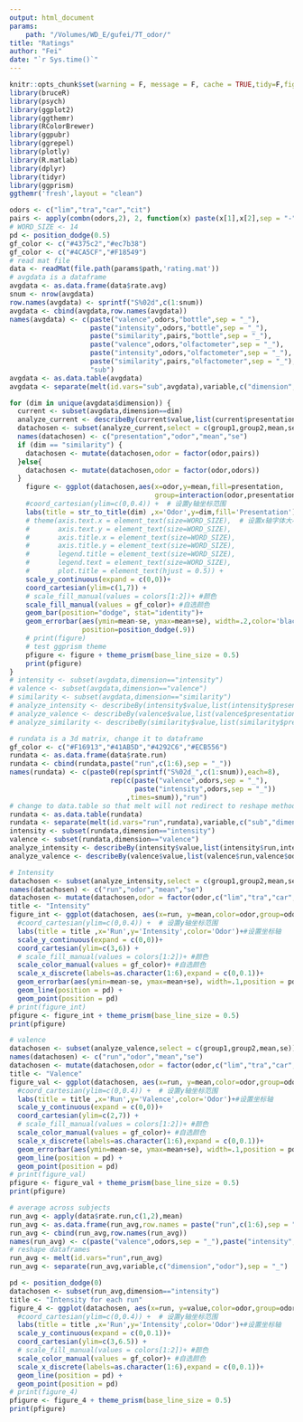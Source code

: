 ```yaml
---
output: html_document
params:
    path: "/Volumes/WD_E/gufei/7T_odor/"
title: "Ratings"
author: "Fei"
date: "`r Sys.time()`"
---
```


```r
knitr::opts_chunk$set(warning = F, message = F, cache = TRUE,tidy=F,fig.align='center',fig.showtext=TRUE,results="hold",fig.show = "hold")
library(bruceR)
library(psych)
library(ggplot2)
library(ggthemr)
library(RColorBrewer)
library(ggpubr)
library(ggrepel)
library(plotly)
library(R.matlab)
library(dplyr)
library(tidyr)
library(ggprism)
ggthemr('fresh',layout = "clean")
```

```r
odors <- c("lim","tra","car","cit")
pairs <- apply(combn(odors,2), 2, function(x) paste(x[1],x[2],sep = "-"))
# WORD_SIZE <- 14
pd <- position_dodge(0.5)
gf_color <- c("#4375c2","#ec7b38")
gf_color <- c("#4CA5CF","#F18549")
# read mat file
data <- readMat(file.path(params$path,'rating.mat'))
# avgdata is a dataframe
avgdata <- as.data.frame(data$rate.avg)
snum <- nrow(avgdata)
row.names(avgdata) <- sprintf("S%02d",c(1:snum))
avgdata <- cbind(avgdata,row.names(avgdata))
names(avgdata) <- c(paste("valence",odors,"bottle",sep = "_"),
                    paste("intensity",odors,"bottle",sep = "_"),
                    paste("similarity",pairs,"bottle",sep = "_"),
                    paste("valence",odors,"olfactometer",sep = "_"),
                    paste("intensity",odors,"olfactometer",sep = "_"),
                    paste("similarity",pairs,"olfactometer",sep = "_"),
                    "sub")
avgdata <- as.data.table(avgdata)
avgdata <- separate(melt(id.vars="sub",avgdata),variable,c("dimension","odor","presentation"),sep = "_")

for (dim in unique(avgdata$dimension)) {
  current <- subset(avgdata,dimension==dim)
  analyze_current <- describeBy(current$value,list(current$presentation,current$odor),mat = TRUE)
  datachosen <- subset(analyze_current,select = c(group1,group2,mean,se))
  names(datachosen) <- c("presentation","odor","mean","se")
  if (dim == "similarity") {
    datachosen <- mutate(datachosen,odor = factor(odor,pairs))
  }else{
    datachosen <- mutate(datachosen,odor = factor(odor,odors))
  }
    figure <- ggplot(datachosen,aes(x=odor,y=mean,fill=presentation,
                                    group=interaction(odor,presentation))) + 
    #coord_cartesian(ylim=c(0,0.4)) +  # 设置y轴坐标范围
    labs(title = str_to_title(dim) ,x='Odor',y=dim,fill='Presentation')+#设置坐标轴
    # theme(axis.text.x = element_text(size=WORD_SIZE),  # 设置x轴字体大小，以下同理
    #       axis.text.y = element_text(size=WORD_SIZE), 
    #       axis.title.x = element_text(size=WORD_SIZE), 
    #       axis.title.y = element_text(size=WORD_SIZE),
    #       legend.title = element_text(size=WORD_SIZE),
    #       legend.text = element_text(size=WORD_SIZE),
    #       plot.title = element_text(hjust = 0.5)) + 
    scale_y_continuous(expand = c(0,0))+
    coord_cartesian(ylim=c(1,7)) + 
    # scale_fill_manual(values = colors[1:2])+ #颜色
    scale_fill_manual(values = gf_color)+ #自选颜色
    geom_bar(position="dodge", stat="identity")+
    geom_errorbar(aes(ymin=mean-se, ymax=mean+se), width=.2,color='black',
                  position=position_dodge(.9))
    # print(figure)
    # test ggprism theme
    pfigure <- figure + theme_prism(base_line_size = 0.5)
    print(pfigure)
}
# intensity <- subset(avgdata,dimension=="intensity")
# valence <- subset(avgdata,dimension=="valence")
# similarity <- subset(avgdata,dimension=="similarity")
# analyze_intensity <- describeBy(intensity$value,list(intensity$presentation,intensity$odor),mat = TRUE)
# analyze_valence <- describeBy(valence$value,list(valence$presentation,valence$odor),mat = TRUE)
# analyze_similarity <- describeBy(similarity$value,list(similarity$presentation,similarity$odor),mat = TRUE)
```

```r
# rundata is a 3d matrix, change it to dataframe
gf_color <- c("#F16913","#41AB5D","#4292C6","#ECB556")
rundata <- as.data.frame(data$rate.run)
rundata <- cbind(rundata,paste("run",c(1:6),sep = "_"))
names(rundata) <- c(paste0(rep(sprintf("S%02d_",c(1:snum)),each=8),
                         rep(c(paste("valence",odors,sep = "_"),
                               paste("intensity",odors,sep = "_"))
                             ,times=snum)),"run")
# change to data.table so that melt will not redirect to reshape method
rundata <- as.data.table(rundata)
rundata <- separate(melt(id.vars="run",rundata),variable,c("sub","dimension","odor"),sep = "_")
intensity <- subset(rundata,dimension=="intensity")
valence <- subset(rundata,dimension=="valence")
analyze_intensity <- describeBy(intensity$value,list(intensity$run,intensity$odor),mat = TRUE)
analyze_valence <- describeBy(valence$value,list(valence$run,valence$odor),mat = TRUE)

# Intensity
datachosen <- subset(analyze_intensity,select = c(group1,group2,mean,se))
names(datachosen) <- c("run","odor","mean","se")
datachosen <- mutate(datachosen,odor = factor(odor,c("lim","tra","car","cit")))
title <- "Intensity"
figure_int <- ggplot(datachosen, aes(x=run, y=mean,color=odor,group=odor)) + 
  #coord_cartesian(ylim=c(0,0.4)) +  # 设置y轴坐标范围
  labs(title = title ,x='Run',y='Intensity',color='Odor')+#设置坐标轴
  scale_y_continuous(expand = c(0,0))+
  coord_cartesian(ylim=c(3,6)) + 
  # scale_fill_manual(values = colors[1:2])+ #颜色
  scale_color_manual(values = gf_color)+ #自选颜色
  scale_x_discrete(labels=as.character(1:6),expand = c(0,0.1))+
  geom_errorbar(aes(ymin=mean-se, ymax=mean+se), width=.1,position = pd) +
  geom_line(position = pd) +
  geom_point(position = pd)
# print(figure_int)
pfigure <- figure_int + theme_prism(base_line_size = 0.5)
print(pfigure)

# valence
datachosen <- subset(analyze_valence,select = c(group1,group2,mean,se))
names(datachosen) <- c("run","odor","mean","se")
datachosen <- mutate(datachosen,odor = factor(odor,c("lim","tra","car","cit")))
title <- "Valence"
figure_val <- ggplot(datachosen, aes(x=run, y=mean,color=odor,group=odor)) + 
  #coord_cartesian(ylim=c(0,0.4)) +  # 设置y轴坐标范围
  labs(title = title ,x='Run',y='Valence',color='Odor')+#设置坐标轴
  scale_y_continuous(expand = c(0,0))+
  coord_cartesian(ylim=c(2,7)) + 
  # scale_fill_manual(values = colors[1:2])+ #颜色
  scale_color_manual(values = gf_color)+ #自选颜色
  scale_x_discrete(labels=as.character(1:6),expand = c(0,0.1))+
  geom_errorbar(aes(ymin=mean-se, ymax=mean+se), width=.1,position = pd) +
  geom_line(position = pd) +
  geom_point(position = pd)
# print(figure_val)
pfigure <- figure_val + theme_prism(base_line_size = 0.5)
print(pfigure)
```

```r
# average across subjects
run_avg <- apply(data$rate.run,c(1,2),mean)
run_avg <- as.data.frame(run_avg,row.names = paste("run",c(1:6),sep = "_"))
run_avg <- cbind(run_avg,row.names(run_avg))
names(run_avg) <- c(paste("valence",odors,sep = "_"),paste("intensity",odors,sep = "_"),"run")
# reshape dataframes
run_avg <- melt(id.vars="run",run_avg)
run_avg <- separate(run_avg,variable,c("dimension","odor"),sep = "_")

pd <- position_dodge(0)
datachosen <- subset(run_avg,dimension=="intensity")
title <- "Intensity for each run"
figure_4 <- ggplot(datachosen, aes(x=run, y=value,color=odor,group=odor)) + 
  #coord_cartesian(ylim=c(0,0.4)) +  # 设置y轴坐标范围
  labs(title = title ,x='Run',y='Intensity',color='Odor')+#设置坐标轴
  scale_y_continuous(expand = c(0,0.1))+
  coord_cartesian(ylim=c(3,6.5)) + 
  # scale_fill_manual(values = colors[1:2])+ #颜色
  scale_color_manual(values = gf_color)+ #自选颜色
  scale_x_discrete(labels=as.character(1:6),expand = c(0,0.1))+
  geom_line(position = pd) +
  geom_point(position = pd)
# print(figure_4)
pfigure <- figure_4 + theme_prism(base_line_size = 0.5)
print(pfigure)
```

